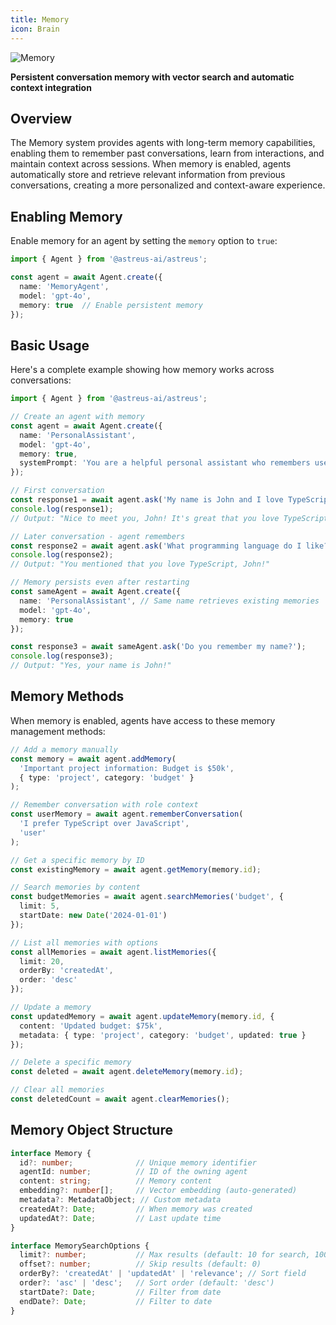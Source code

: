```yaml
---
title: Memory
icon: Brain
---
```


![Memory](/docs/memory.webp)

**Persistent conversation memory with vector search and automatic context integration**

## Overview

The Memory system provides agents with long-term memory capabilities, enabling them to remember past conversations, learn from interactions, and maintain context across sessions. When memory is enabled, agents automatically store and retrieve relevant information from previous conversations, creating a more personalized and context-aware experience.

## Enabling Memory

Enable memory for an agent by setting the `memory` option to `true`:

```typescript
import { Agent } from '@astreus-ai/astreus';

const agent = await Agent.create({
  name: 'MemoryAgent',
  model: 'gpt-4o',
  memory: true  // Enable persistent memory
});
```

## Basic Usage

Here's a complete example showing how memory works across conversations:

```typescript
import { Agent } from '@astreus-ai/astreus';

// Create an agent with memory
const agent = await Agent.create({
  name: 'PersonalAssistant',
  model: 'gpt-4o',
  memory: true,
  systemPrompt: 'You are a helpful personal assistant who remembers user preferences.'
});

// First conversation
const response1 = await agent.ask('My name is John and I love TypeScript');
console.log(response1);
// Output: "Nice to meet you, John! It's great that you love TypeScript..."

// Later conversation - agent remembers
const response2 = await agent.ask('What programming language do I like?');
console.log(response2);
// Output: "You mentioned that you love TypeScript, John!"

// Memory persists even after restarting
const sameAgent = await Agent.create({
  name: 'PersonalAssistant', // Same name retrieves existing memories
  model: 'gpt-4o',
  memory: true
});

const response3 = await sameAgent.ask('Do you remember my name?');
console.log(response3);
// Output: "Yes, your name is John!"
```

## Memory Methods

When memory is enabled, agents have access to these memory management methods:

```typescript
// Add a memory manually
const memory = await agent.addMemory(
  'Important project information: Budget is $50k',
  { type: 'project', category: 'budget' }
);

// Remember conversation with role context
const userMemory = await agent.rememberConversation(
  'I prefer TypeScript over JavaScript',
  'user'
);

// Get a specific memory by ID
const existingMemory = await agent.getMemory(memory.id);

// Search memories by content
const budgetMemories = await agent.searchMemories('budget', {
  limit: 5,
  startDate: new Date('2024-01-01')
});

// List all memories with options
const allMemories = await agent.listMemories({
  limit: 20,
  orderBy: 'createdAt',
  order: 'desc'
});

// Update a memory
const updatedMemory = await agent.updateMemory(memory.id, {
  content: 'Updated budget: $75k',
  metadata: { type: 'project', category: 'budget', updated: true }
});

// Delete a specific memory
const deleted = await agent.deleteMemory(memory.id);

// Clear all memories
const deletedCount = await agent.clearMemories();
```

## Memory Object Structure

```typescript
interface Memory {
  id?: number;              // Unique memory identifier
  agentId: number;          // ID of the owning agent
  content: string;          // Memory content
  embedding?: number[];     // Vector embedding (auto-generated)
  metadata?: MetadataObject; // Custom metadata
  createdAt?: Date;         // When memory was created
  updatedAt?: Date;         // Last update time
}

interface MemorySearchOptions {
  limit?: number;           // Max results (default: 10 for search, 100 for list)
  offset?: number;          // Skip results (default: 0)
  orderBy?: 'createdAt' | 'updatedAt' | 'relevance'; // Sort field
  order?: 'asc' | 'desc';   // Sort order (default: 'desc')
  startDate?: Date;         // Filter from date
  endDate?: Date;           // Filter to date
}
```